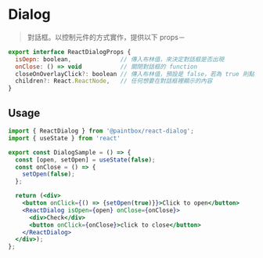 
<Meta title="React/Feedback/dialog/Doc" />

# Dialog

> 對話框。以控制元件的方式實作，提供以下 props－

```javascript
export interface ReactDialogProps {
  isOepn: boolean,              // 傳入布林值，來決定對話框是否出現
  onClose: () => void           // 關閉對話框的 function
  closeOnOverlayClick?: boolean // 傳入布林值，預設是 false，若為 true 則點選對話框以外的區域會關閉對話框
  children?: React.ReactNode,   // 任何想要在對話框裡顯示的內容
}
```

## Usage

```jsx
import { ReactDialog } from '@paintbox/react-dialog';
import { useState } from 'react'

export const DialogSample = () => {
  const [open, setOpen] = useState(false);
  const onClose = () => {
    setOpen(false);
  };

  return (<div>
    <button onClick={() => {setOpen(true)}}>Click to open</button>
    <ReactDialog isOpen={open} onClose={onClose}>
      <div>Check</div>
      <button onClick={onClose}>click to close</button>
    </ReactDialog>
  </div>);
}; 
```

